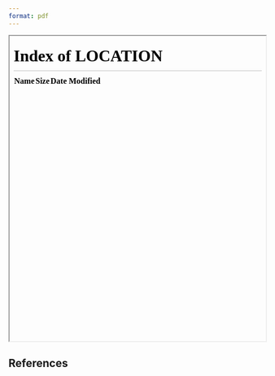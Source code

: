 ```yaml
---
format: pdf
---
```


<div>

```{=html}
<iframe class="slide-deck" src="./" width="100%" height="600px"></iframe>
```

</div>

## References

